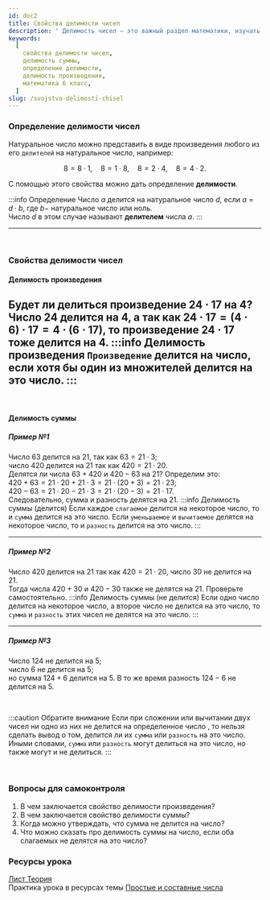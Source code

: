 ```yaml
---
id: doc2
title: Свойства делимости чисел
description: ' Делимость чисел – это важный раздел математики, изучать который начинают в 6 классе. Он включает понимание свойств делимости, которые помогут упростить арифметические операции и облегчить решение задач.'
keywords:
  [
    свойства делимости чисел,
    делимость суммы,
    определение делимости,
    делимость произведения,
    математика 6 класс,
  ]
slug: /svojstva-delimosti-chisel
---
```





### Определение делимости чисел

Натуральное число можно представить в виде произведения любого из его `делителей` на натуральное число, например:

$$
8=8\cdot 1,\quad 8 = 1 \cdot 8,\quad 8 = 2\cdot 4,\quad 8= 4 \cdot 2.
$$

С помощью этого свойства можно дать определение **делимости**.

:::info Определение
Число $a$ делится на натуральное число $d$, если $a=d \cdot b$, где $b -$ натуральное число или ноль.<br />
Число $d$ в этом случае называют **делителем** числа $a$.
:::

---
<br />

### Свойства делимости чисел



#### Делимость произведения

Будет ли делиться произведение $24 \cdot 17$ на $4$?<br />
Число $24$ делится на $4$, а так как $24 \cdot 17 = (4\cdot 6)\cdot 17=4\cdot(6 \cdot 17)$, то произведение $24 \cdot 17$ тоже делится на $4$.
:::info Делимость произведения
`Произведение` делится на число, если хотя бы один из множителей делится на это число.
:::
---
<br />

#### Делимость суммы


##### Пример №1

Число $63$ делится на $21$, так как $63=21 \cdot 3$;<br /> число $420$ делится на $21$ так как $420 = 21 \cdot 20$.<br />
Делятся ли числа $63+420$ и $420-63$ на $21$? Определим это:<br />
$420+63=21 \cdot 20+ 21 \cdot 3 = 21\cdot (20+3)=21 \cdot 23$;<br />
$420-63=21 \cdot 20- 21 \cdot 3 = 21\cdot (20-3)=21\cdot 17$.<br />
Следовательно, сумма и разность делятся на $21$.
:::info Делимость суммы (делится)
Если каждое `слагаемое` делится на некоторое число, то и `сумма` делится на это число.
Если `уменьшаемое` и `вычитаемое` делятся на некоторое число, то и `разность` делится на это число.
:::

<hr />

##### Пример №2

Число $420$ делится на $21$ так как $420 = 21 \cdot 20$, число $30$ не делится на $21$.<br /> Тогда числа $420+30$ и $420-30$ также не делятся на $21$. Проверьте самостоятельно.
:::info Делимость суммы (не делится)
Если одно число делится на некоторое число, а второе число не делится на это число, то `сумма` и `разность` этих чисел не делятся на это число.
:::

<hr />

##### Пример №3

Число $124$ не делится на $5$; <br />число $6$ не делится на $5$;<br /> но сумма $124+6$ делится на $5$. В то же время разность $124-6$ не делится на $5$.

<br />

:::caution Обратите внимание
Если при сложении или вычитании двух чисел ни одно из них не делится на определенное число , то нельзя сделать вывод о том, делится ли их `сумма` или `разность` на это число. Иными словами, `сумма` или `разность` могут делиться на это число, но также могут и не делиться.
:::

<br />

### Вопросы для самоконтроля

1. В чем заключается свойство делимости произведения?
2. В чем заключается свойство делимости суммы?
3. Когда можно утверждать, что сумма не делится на число?
4. Что можно сказать про делимость суммы на число, если оба слагаемых не делятся на это число?

### Ресурсы урока

[Лист Теория](./assets/02svojstva-delimosti-chisel-theory.pdf)<br />
Практика урока в ресурсах темы [Простые и составные числа](/docs/prostye-i-sostavnye-chisla#pr)